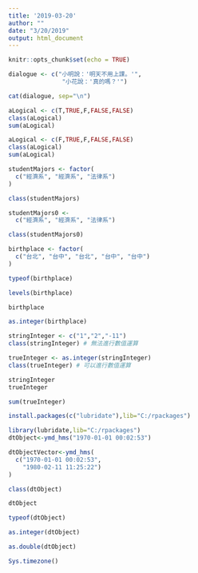 ```yaml
---
title: '2019-03-20'
author: ""
date: "3/20/2019"
output: html_document
---
```


```r
knitr::opts_chunk$set(echo = TRUE)
```

```r
dialogue <- c("小明說：'明天不用上課。'",
               "小花說：'真的嗎？'")

cat(dialogue, sep="\n")
```

```r
aLogical <- c(T,TRUE,F,FALSE,FALSE)
class(aLogical)
sum(aLogical)
```

```r
aLogical <- c(F,TRUE,F,FALSE,FALSE)
class(aLogical)
sum(aLogical)
```

```r
studentMajors <- factor(
  c("經濟系", "經濟系", "法律系")
)
```
```r
class(studentMajors)
```

```r
studentMajors0 <- 
  c("經濟系", "經濟系", "法律系")
```

```r
class(studentMajors0)
```

```r
birthplace <- factor(
  c("台北", "台中", "台北", "台中", "台中")
)
```


```r
typeof(birthplace)
```

```r
levels(birthplace)
```

```r
birthplace
```

```r
as.integer(birthplace)
```

```r
stringInteger <- c("1","2","-11")
class(stringInteger) # 無法進行數值運算
```

```r
trueInteger <- as.integer(stringInteger)
class(trueInteger) # 可以進行數值運算
```

```r
stringInteger
trueInteger
```

```r
sum(trueInteger)
```

```r
install.packages(c("lubridate"),lib="C:/rpackages")
```

```r
library(lubridate,lib="C:/rpackages")
dtObject<-ymd_hms("1970-01-01 00:02:53") 
```

```r
dtObjectVector<-ymd_hms(
  c("1970-01-01 00:02:53",
    "1980-02-11 11:25:22")
)
```

```r
class(dtObject)
```

```r
dtObject
```

```r
typeof(dtObject)
```

```r
as.integer(dtObject)
```

```r
as.double(dtObject)
```

```r
Sys.timezone()
```

